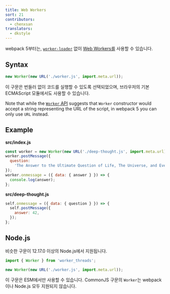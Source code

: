 ```yaml
---
title: Web Workers
sort: 21
contributors:
  - chenxsan
translators:
  - dkstyle
---
```


webpack 5부터는, [`worker-loader`](https://github.com/webpack-contrib/worker-loader) 없이 [Web Workers를](https://developer.mozilla.org/en-US/docs/Web/API/Web_Workers_API/Using_web_workers) 사용할 수 있습니다.

## Syntax

```js
new Worker(new URL('./worker.js', import.meta.url));
```

이 구문은 번들러 없이 코드를 실행할 수 있도록 선택되었으며, 브라우저의 기본 ECMAScript 모듈에서도 사용할 수 있습니다.

Note that while the [`Worker` API](https://developer.mozilla.org/en-US/docs/Web/API/Worker/Worker) suggests that `Worker` constructor would accept a string representing the URL of the script, in webpack 5 you can only use `URL` instead.

## Example

**src/index.js**

```js
const worker = new Worker(new URL('./deep-thought.js', import.meta.url));
worker.postMessage({
  question:
    'The Answer to the Ultimate Question of Life, The Universe, and Everything.',
});
worker.onmessage = ({ data: { answer } }) => {
  console.log(answer);
};
```

**src/deep-thought.js**

```js
self.onmessage = ({ data: { question } }) => {
  self.postMessage({
    answer: 42,
  });
};
```

## Node.js

비슷한 구문이 12.17.0 이상의 Node.js에서 지원됩니다.

```js
import { Worker } from 'worker_threads';

new Worker(new URL('./worker.js', import.meta.url));
```

이 구문은 ESM에서만 사용할 수 있습니다. CommonJS 구문의 `Worker`는 webpack 이나 Node.js 모두 지원되지 않습니다.
